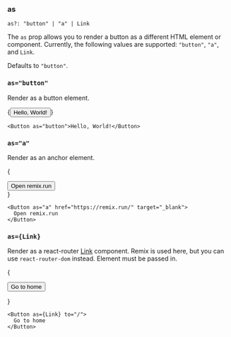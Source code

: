 
### as

```
as?: "button" | "a" | Link
```

The `as` prop allows you to render a button as a different HTML element or
component. Currently, the following values are supported: `"button"`, `"a"`, and
`Link`.

Defaults to `"button"`.

### `as="button"`

Render as a button element.

{<Button as="button">Hello, World!</Button>}

```tsx
<Button as="button">Hello, World!</Button>
```

### `as="a"`

Render as an anchor element.

{

<div className="not-prose">
  <Button as="a" href="https://remix.run/" target="_blank">
    Open remix.run
  </Button>
</div>
}

```tsx
<Button as="a" href="https://remix.run/" target="_blank">
  Open remix.run
</Button>
```

### `as={Link}`

Render as a react-router [Link](https://remix.run/docs/en/v2/api/remix#link)
component. Remix is used here, but you can use `react-router-dom` instead.
Element must be passed in.

{

<div className="not-prose">
  <Button as={Link} to="/">
    Go to home
  </Button>
</div>

}

```tsx
<Button as={Link} to="/">
  Go to home
</Button>
```
